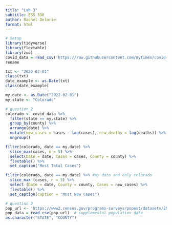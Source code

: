 ```yaml
---
title: "Lab 3"
subtitle: ESS 330
author: Rachel Delorie
format: html
---
```


``` r
# Setup
library(tidyverse)
library(flextable)
library(zoo)
covid_data = read_csv('https://raw.githubusercontent.com/nytimes/covid-19-data/master/us-counties.csv')
rename

txt <- "2022-02-01"
class(txt)
date_example <- as.Date(txt)
class(date_example)

my.date <- as.Date("2022-02-01")
my.state <- "Colorado"
```

``` r
# question 2
colorado <- covid_data %>%
  filter(state == my.state) %>% 
  group_by(county) %>% 
  arrange(date) %>% 
  mutate(new_cases = cases - lag(cases), new_deaths = lag(deaths)) %>% 
  ungroup()
```

``` r
filter(colorado, date == my.date) %>%
  slice_max(cases, n = 5) %>%
  select(Date = date, Cases = cases, County = county) %>%
  flextable() %>%
  set_caption("Most Total Cases")

filter(colorado, date == my.date) %>% #my date and only colorado
  slice_max (cases, n = 5) %>% 
  select (Date = date, County = county, Cases = new_cases) %>% 
  flextable() %>% 
  set_caption(caption = "Most New Cases")
```

```r
# question 3
pop_url <- 'https://www2.census.gov/programs-surveys/popest/datasets/2020-2023/counties/totals/co-est2023-alldata.csv'
pop_data = read_csv(pop_url)  # supplemental population data
as.character("STATE", "COUNTY")
```

